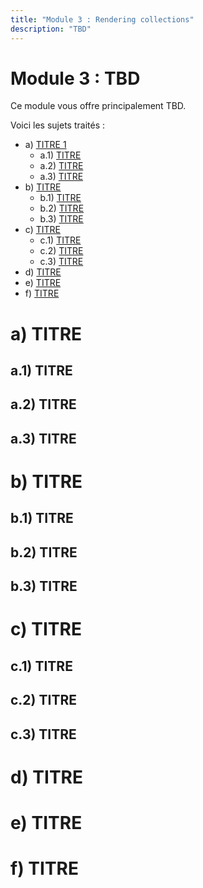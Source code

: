 ```yaml
---
title: "Module 3 : Rendering collections"
description: "TBD"
---
```


# Module 3 : TBD
Ce module vous offre principalement TBD.

Voici les sujets traités :
- a) [TITRE 1](#a)
  - a.1) [TITRE](#a1)
  - a.2) [TITRE](#a2)
  - a.3) [TITRE](#a3)
- b) [TITRE](#b)
  - b.1) [TITRE](#b1)
  - b.2) [TITRE](#b2)
  - b.3) [TITRE](#b3)
- c) [TITRE](#c)
  - c.1) [TITRE](#c1)
  - c.2) [TITRE](#c2)
  - c.3) [TITRE](#c3)
- d) [TITRE](#d)
- e) [TITRE](#e)
- f) [TITRE](#f)


# <a id="a"></a>a) TITRE
## <a id="a1"></a>a.1) TITRE


## <a id="a2"></a> a.2) TITRE


## <a id="a3"></a> a.3) TITRE


# <a id="b"></a>b) TITRE
## <a id="b1"></a>b.1) TITRE


## <a id="b2"></a>b.2) TITRE


## <a id="b3"></a>b.3) TITRE


# <a id="c"></a>c) TITRE
## <a id="c1"></a>c.1) TITRE

## <a id="c2"></a>c.2) TITRE


## <a id="c3"></a>c.3) TITRE




# <a id="d"></a> d) TITRE


# <a id="e"></a> e) TITRE


# <a id="f"></a> f) TITRE